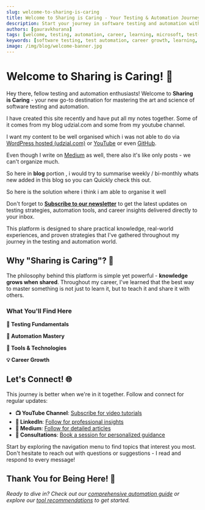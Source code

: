 ```yaml
---
slug: welcome-to-sharing-is-caring
title: Welcome to Sharing is Caring - Your Testing & Automation Journey Begins
description: Start your journey in software testing and automation with battle-tested insights from a Microsoft Test Consultant. Learn practical strategies, real-world experiences, and proven methodologies.
authors: [gauravkhurana]
tags: [welcome, testing, automation, career, learning, microsoft, test-consultant]
keywords: [software testing, test automation, career growth, learning, Microsoft test consultant, testing strategies, automation frameworks]
image: /img/blog/welcome-banner.jpg
---
```



# Welcome to Sharing is Caring! 🎉

Hey there, fellow testing and automation enthusiasts! Welcome to **Sharing is Caring** - your new go-to destination for mastering the art and science of software testing and automation.

<Admonition type="info" title="🚀 What's This All About?">

I have created this site recently and have put all my notes together. Some of it comes from my blog udzial.com
and some from my youtube channel. 

I want my content to be well organised which i was not able to do via [WordPress hosted (udzial.com)](https://udzial.com) or [YouTube](https://www.youtube.com/@Udzial/playlists) or even [GitHub](https://github.com/GauravKhurana).

Even though I write on [Medium](https://medium.com/@gauravkhuraana) as well, there also it's like only posts - we can't organize much.

So here in **blog** portion , i would try to summarise weekly / bi-monthly whats new added in this blog so you can Quickly check this out.
</Admonition>

<!-- truncate -->


So here is the solution where i think i am able to organise it well

Don't forget to **[Subscribe to our newsletter](https://newsletter.gauravkhurana.com)** to get the latest updates on testing strategies, automation tools, and career insights delivered directly to your inbox.


This platform is designed to share practical knowledge, real-world experiences, and proven strategies that I've gathered throughout my journey in the testing and automation world.

## Why "Sharing is Caring"? 🤝

The philosophy behind this platform is simple yet powerful - **knowledge grows when shared**. Throughout my career, I've learned that the best way to master something is not just to learn it, but to teach it and share it with others.

### What You'll Find Here

**🧪 Testing Fundamentals**

**🤖 Automation Mastery**

**🔧 Tools & Technologies**

**💡 Career Growth**


## Let's Connect! 🌐

This journey is better when we're in it together. Follow and connect for regular updates:

- **📺 YouTube Channel**: [Subscribe for video tutorials](https://www.youtube.com/@Udzial/playlists)
- **💼 LinkedIn**: [Follow for professional insights](https://www.linkedin.com/in/gauravkhuraana/)
- **📝 Medium**: [Follow for detailed articles](https://www.medium.com/@gauravkhuraana)
- **💬 Consultations**: [Book a session for personalized guidance](https://topmate.io/gauravkhurana)

<Admonition type="tip" title="🎯 Your First Action">
Start by exploring the navigation menu to find topics that interest you most. Don't hesitate to reach out with questions or suggestions - I read and respond to every message!
</Admonition>

## Thank You for Being Here! 🙏



*Ready to dive in? Check out our [comprehensive automation guide](/docs/Automation) or explore our [tool recommendations](/docs/category/tools) to get started.*
